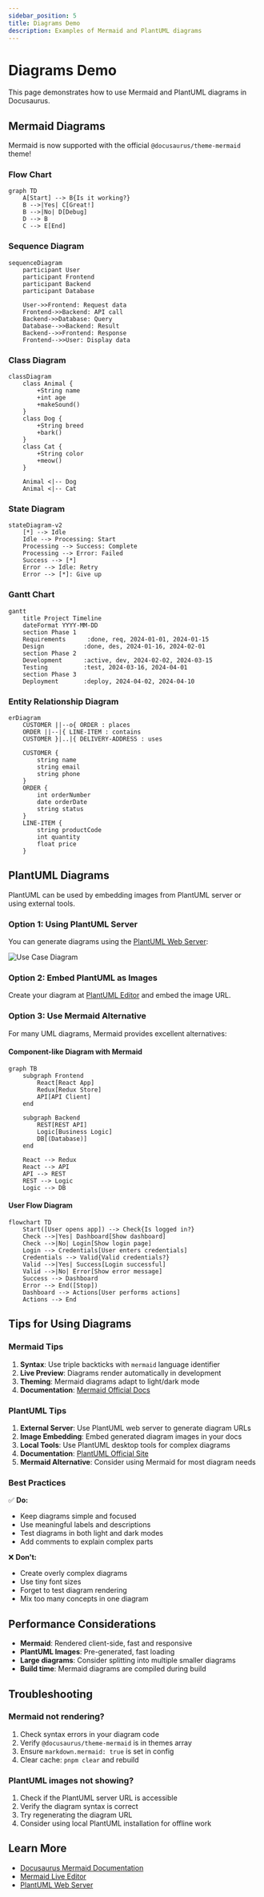 ```yaml
---
sidebar_position: 5
title: Diagrams Demo
description: Examples of Mermaid and PlantUML diagrams
---
```


# Diagrams Demo

This page demonstrates how to use Mermaid and PlantUML diagrams in Docusaurus.

## Mermaid Diagrams

Mermaid is now supported with the official `@docusaurus/theme-mermaid` theme!

### Flow Chart

```mermaid
graph TD
    A[Start] --> B{Is it working?}
    B -->|Yes| C[Great!]
    B -->|No| D[Debug]
    D --> B
    C --> E[End]
```

### Sequence Diagram

```mermaid
sequenceDiagram
    participant User
    participant Frontend
    participant Backend
    participant Database
    
    User->>Frontend: Request data
    Frontend->>Backend: API call
    Backend->>Database: Query
    Database-->>Backend: Result
    Backend-->>Frontend: Response
    Frontend-->>User: Display data
```

### Class Diagram

```mermaid
classDiagram
    class Animal {
        +String name
        +int age
        +makeSound()
    }
    class Dog {
        +String breed
        +bark()
    }
    class Cat {
        +String color
        +meow()
    }
    
    Animal <|-- Dog
    Animal <|-- Cat
```

### State Diagram

```mermaid
stateDiagram-v2
    [*] --> Idle
    Idle --> Processing: Start
    Processing --> Success: Complete
    Processing --> Error: Failed
    Success --> [*]
    Error --> Idle: Retry
    Error --> [*]: Give up
```

### Gantt Chart

```mermaid
gantt
    title Project Timeline
    dateFormat YYYY-MM-DD
    section Phase 1
    Requirements      :done, req, 2024-01-01, 2024-01-15
    Design           :done, des, 2024-01-16, 2024-02-01
    section Phase 2
    Development      :active, dev, 2024-02-02, 2024-03-15
    Testing          :test, 2024-03-16, 2024-04-01
    section Phase 3
    Deployment       :deploy, 2024-04-02, 2024-04-10
```

### Entity Relationship Diagram

```mermaid
erDiagram
    CUSTOMER ||--o{ ORDER : places
    ORDER ||--|{ LINE-ITEM : contains
    CUSTOMER }|..|{ DELIVERY-ADDRESS : uses
    
    CUSTOMER {
        string name
        string email
        string phone
    }
    ORDER {
        int orderNumber
        date orderDate
        string status
    }
    LINE-ITEM {
        string productCode
        int quantity
        float price
    }
```

## PlantUML Diagrams

PlantUML can be used by embedding images from PlantUML server or using external tools.

### Option 1: Using PlantUML Server

You can generate diagrams using the [PlantUML Web Server](http://www.plantuml.com/plantuml/uml/):

![Use Case Diagram](https://www.plantuml.com/plantuml/png/NP31JiCm38RlUGgh9pZi1T0qRUoCc9Z4tSIcYveuLU9gL8XtXsJDf7Aplq_k_pVxh9Xq2jvu_bJG2Cdr5mLoYQswA2OFJaPC6614Es3FPvqzGz4elMU3LcE2xZXbZO5J1vZ1BakJ1mfEgi4o6NC_X-vLl1E6yoMEevCUpdDM3Xry6u27vnIlcU6K8arMysFvn4TbnHw8IkKZ9gq6YGe-NjWESRenkon5lE30SC8viDpaYFED2_R_Ka9bnRuxli8RZp4jAjNP_1ZJ_XCscrthjM98j0QjpfgM7gO-JLbRzXsqHDEksn4ymNRhnFg9UBSpIBGAgPg_b8N-x9w5fk1_0G00)

### Option 2: Embed PlantUML as Images

Create your diagram at [PlantUML Editor](https://www.plantuml.com/plantuml/uml/) and embed the image URL.

### Option 3: Use Mermaid Alternative

For many UML diagrams, Mermaid provides excellent alternatives:

#### Component-like Diagram with Mermaid

```mermaid
graph TB
    subgraph Frontend
        React[React App]
        Redux[Redux Store]
        API[API Client]
    end
    
    subgraph Backend
        REST[REST API]
        Logic[Business Logic]
        DB[(Database)]
    end
    
    React --> Redux
    React --> API
    API --> REST
    REST --> Logic
    Logic --> DB
```

#### User Flow Diagram

```mermaid
flowchart TD
    Start([User opens app]) --> Check{Is logged in?}
    Check -->|Yes| Dashboard[Show dashboard]
    Check -->|No| Login[Show login page]
    Login --> Credentials[User enters credentials]
    Credentials --> Valid{Valid credentials?}
    Valid -->|Yes| Success[Login successful]
    Valid -->|No| Error[Show error message]
    Success --> Dashboard
    Error --> End([Stop])
    Dashboard --> Actions[User performs actions]
    Actions --> End
```

## Tips for Using Diagrams

### Mermaid Tips

1. **Syntax**: Use triple backticks with `mermaid` language identifier
2. **Live Preview**: Diagrams render automatically in development
3. **Theming**: Mermaid diagrams adapt to light/dark mode
4. **Documentation**: [Mermaid Official Docs](https://mermaid.js.org/)

### PlantUML Tips

1. **External Server**: Use PlantUML web server to generate diagram URLs
2. **Image Embedding**: Embed generated diagram images in your docs
3. **Local Tools**: Use PlantUML desktop tools for complex diagrams
4. **Documentation**: [PlantUML Official Site](https://plantuml.com/)
5. **Mermaid Alternative**: Consider using Mermaid for most diagram needs

### Best Practices

✅ **Do:**
- Keep diagrams simple and focused
- Use meaningful labels and descriptions
- Test diagrams in both light and dark modes
- Add comments to explain complex parts

❌ **Don't:**
- Create overly complex diagrams
- Use tiny font sizes
- Forget to test diagram rendering
- Mix too many concepts in one diagram

## Performance Considerations

- **Mermaid**: Rendered client-side, fast and responsive
- **PlantUML Images**: Pre-generated, fast loading
- **Large diagrams**: Consider splitting into multiple smaller diagrams
- **Build time**: Mermaid diagrams are compiled during build

## Troubleshooting

### Mermaid not rendering?

1. Check syntax errors in your diagram code
2. Verify `@docusaurus/theme-mermaid` is in themes array
3. Ensure `markdown.mermaid: true` is set in config
4. Clear cache: `pnpm clear` and rebuild

### PlantUML images not showing?

1. Check if the PlantUML server URL is accessible
2. Verify the diagram syntax is correct
3. Try regenerating the diagram URL
4. Consider using local PlantUML installation for offline work

## Learn More

- [Docusaurus Mermaid Documentation](https://docusaurus.io/docs/markdown-features/diagrams)
- [Mermaid Live Editor](https://mermaid.live/)
- [PlantUML Web Server](http://www.plantuml.com/plantuml/uml/)

